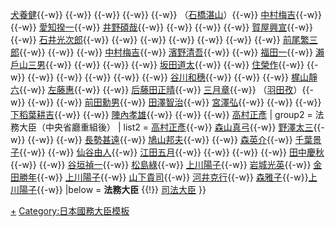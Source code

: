 {{Navbox
| name  = 法務大臣
| state = <includeonly>collapsed</includeonly>
| title = [[File:Flag of Japan.svg|25px]][[法務大臣]]
| group1 = 法務大臣（中央省廳重組前）
| list1  = {{tsl|ja|木村篤太郎||木村篤太郎}}{{-w}} [[犬養健]]{{-w}} {{tsl|ja|加藤鐐五郎||加藤鐐五郎}}{{-w}} {{tsl|ja|小原直||小原直}}{{-w}} {{tsl|ja|花村四郎||花村四郎}}{{-w}} {{tsl|ja|牧野良三||牧野良三}}{{-w}} （[[石橋湛山]]）{{-w}} [[中村梅吉]]{{-w}} {{tsl|ja|唐澤俊樹||唐澤俊樹}}{{-w}} [[愛知揆一]]{{-w}} [[井野碩哉]]{{-w}} {{tsl|ja|小島徹三||小島徹三}}{{-w}} {{tsl|ja|植木庚子郎||植木庚子郎}}{{-w}} {{tsl|ja|中垣國男||中垣國男}}{{-w}} [[賀屋興宣]]{{-w}} {{tsl|ja|高橋等||高橋等}}{{-w}} [[石井光次郎]]{{-w}} {{tsl|ja|田中伊三次||田中伊三次}}{{-w}} {{tsl|ja|赤間文三||赤間文三}}{{-w}} {{tsl|ja|西郷吉之助||西郷吉之助}}{{-w}} {{tsl|ja|小林武治||小林武治}}{{-w}} {{tsl|ja|秋田大助||秋田大助}}{{-w}} {{tsl|ja|植木庚子郎||植木庚子郎}}{{-w}} [[前尾繁三郎]]{{-w}} {{tsl|ja|郡祐一||郡祐一}}{{-w}} {{tsl|ja|田中伊三次||田中伊三次}}{{-w}} [[中村梅吉]]{{-w}} [[濱野清吾]]{{-w}} {{tsl|ja|稻葉修||稻葉修}}{{-w}} [[福田一]]{{-w}} [[瀨戶山三男]]{{-w}} {{tsl|ja|古井喜實||古井喜實}}{{-w}} {{tsl|ja|倉石忠雄||倉石忠雄}}{{-w}} {{tsl|ja|奥野誠亮||奥野誠亮}}{{-w}} [[坂田道太]]{{-w}} {{tsl|ja|秦野章||秦野章}}{{-w}} [[住榮作]]{{-w}} {{tsl|ja|嶋崎均||嶋崎均}}{{-w}} {{tsl|ja|鈴木省吾 (政治家)||鈴木省吾}}{{-w}} {{tsl|ja|遠藤要||遠藤要}}{{-w}} {{tsl|ja|林田悠紀夫||林田悠紀夫}}{{-w}} {{tsl|ja|長谷川峻||長谷川峻}}{{-w}} {{tsl|ja|高辻正己||高辻正己}}{{-w}} [[谷川和穗]]{{-w}} {{tsl|ja|後藤正夫||後藤正夫}}{{-w}} {{tsl|ja|長谷川信||長谷川信}}{{-w}} [[梶山靜六]]{{-w}} [[左藤惠]]{{-w}} {{tsl|ja|田原隆||田原隆}}{{-w}} [[后藤田正晴]]{{-w}} [[三月章]]{{-w}} （[[羽田孜]]）{{-w}} {{tsl|ja|永野茂門||永野茂門}}{{-w}} {{tsl|ja|中井洽||中井洽}}{{-w}} [[前田勳男]]{{-w}} [[田澤智治]]{{-w}} [[宮澤弘]]{{-w}} {{tsl|ja|長尾立子||長尾立子}}{{-w}} {{tsl|ja|松浦功||松浦功}}{{-w}} [[下稻葉耕吉]]{{-w}} {{tsl|ja|中村正三郎 (政治家)||中村正三郎}}{{-w}} [[陣內孝雄]]{{-w}}  {{tsl|ja|臼井日出男||臼井日出男}}{{-w}} {{tsl|ja|保岡興治||保岡興治}}{{-w}} [[高村正彥]]
| group2 = 法務大臣（中央省廳重組後）
| list2 = [[高村正彥]]{{-w}} [[森山真弓]]{{-w}} [[野澤太三]]{{-w}} {{tsl|ja|南野知惠子||南野知惠子}}{{-w}} {{tsl|ja|杉浦正健||杉浦正健}}{{-w}} [[長勢甚遠]]{{-w}} [[鸠山邦夫|鳩山邦夫]]{{-w}} {{tsl|ja|保岡興治||保岡興治}}{{-w}} [[森英介]]{{-w}} [[千葉景子]]{{-w}} {{tsl|ja|柳田稔||柳田稔}}{{-w}} [[仙谷由人]]{{-w}} [[江田五月]]{{-w}} {{tsl|ja|平岡秀夫||平岡秀夫}}{{-w}} {{tsl|ja|小川敏夫||小川敏夫}}{{-w}} {{tsl|ja|瀧實||瀧實}}{{-w}} [[田中慶秋]]{{-w}} {{tsl|ja|瀧實||瀧實}}{{-w}} [[谷垣祯一|谷垣禎一]]{{-w}} [[松島綠]]{{-w}} [[上川陽子]]{{-w}} [[岩城光英]]{{-w}} [[金田勝年]]{{-w}} [[上川陽子]]{{-w}} [[山下貴司]]{{-w}} [[河井克行]]{{-w}} [[森雅子]]{{-w}}[[上川陽子]]{{-w}}{{link-ja|古川禎久}}
|below      = '''法務大臣''' {{!}} [[:Template:司法大臣|司法大臣]]
}}<noinclude>
[[Category:日本法務大臣|+]]
[[Category:日本國務大臣模板]]
</noinclude>